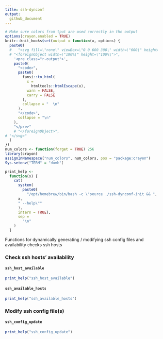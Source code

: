 ```yaml
---
title: ssh-dynconf
output:
  github_document
---
```


```r
# Make sure colors from tput are used correctly in the output
options(crayon.enabled = TRUE)
knitr::knit_hooks$set(output = function(x, options) {
  paste0(
  #   "<svg fill=\"none\" viewBox=\"0 0 600 300\" width=\"600\" height=\"300\" xmlns=\"http://www.w3.org/2000/svg\">",
  # "<foreignObject width=\"100%\" height=\"100%\">",
    '<pre class="r-output">',
    paste0(
      "<code>",
      paste0(
        fansi::to_html(
          x =
            htmltools::htmlEscape(x),
          warn = FALSE,
          carry = FALSE
        ),
        collapse = "  \n"
      ),
      "</code>",
      collapse = "\n"
    ),
    "</pre>"
    # "</foreignObject>",
# "</svg>"
  )
})
num_colors <- function(forget = TRUE) 256
library(crayon)
assignInNamespace("num_colors", num_colors, pos = "package:crayon")
Sys.setenv("TERM" = "dumb")

print_help <-
  function(x) {
    cat(
      system(
        paste0(
          "/opt/homebrew/bin/bash -c \"source ./ssh-dynconf-init && ",
      x,
      " --help\""
      ), 
      intern = TRUE),
      sep =
        "\n"
    )
  }
```

Functions for dynamically generating / modifying ssh config files and availability checks ssh hosts

### Check ssh hosts' availability

#### `ssh_host_available`

```r
print_help("ssh_host_available")
```

#### `ssh_available_hosts`

```r
print_help("ssh_available_hosts")
```


### Modify ssh config file(s)

#### `ssh_config_update`

```r
print_help("ssh_config_update")
```

